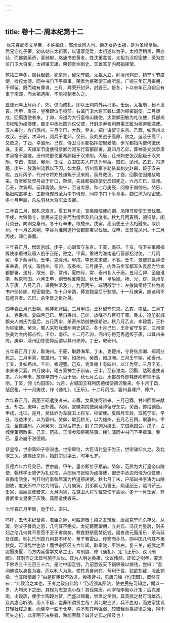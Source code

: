 ```yaml
---
---
---
```

title: 卷十二·周本纪第十二
---

 世宗睿武孝文皇帝，本姓柴氏，邢州龙冈人也。柴氏女适太祖，是为圣穆皇后。后兄守礼子荣，幼从姑长太祖家，以谨厚见爱，太祖遂以为子。太祖后稍贵，荣亦壮，而器貌英奇，善骑射，略通书史黄老，性沈重寡言。太祖为汉枢密使，荣为左监门卫大将军。太祖镇天雄，荣领贵州刺史、天雄军牙内都指挥使。

乾祐三年冬，周兵起魏，犯京师，留荣守魏。太祖入立，拜澶州刺史、镇宁军节度使，检校太傅、同中书门下平章事。荣素为枢密使王峻所忌，广顺三年正月来朝，不得留。既而峻有罪诛，三月，拜荣开封尹，封晋王。是冬，卜以来年正月朔旦有事于南郊，而太祖遇疾，不能视朝者久之。

显德元年正月丙子，郊，仅而成礼，即以王判内外兵马事。壬辰，太祖崩，秘不发丧。丙申，发丧，皇帝即位于柩前。右监门卫大将军魏仁浦为枢密副使。二月庚戌，回鹘遣使者来。丁卯，冯道为大行皇帝山陵使，太常卿田敏为礼仪使，兵部尚书张昭为卤簿使，御史中丞张煦为仪仗使，开封少尹权判府事王敏为桥道顿递使。汉人来讨，攻自潞州。三月辛巳，大赦。癸未，郑仁诲留守东京。乙酉，如潞州以攻汉。壬辰，次泽州，阅兵于北郊。癸巳，及刘旻战于高原，败之，追及于高平，又败之。丁酉，幸潞州。己亥，侍卫马军都指挥使樊爱能、步军都指挥使何徽伏诛。壬寅，天雄军节度使符彦卿为河东行营都部署。夏四月乙卯，葬神圣文武恭肃孝皇帝于嵩陵。汾州防御使董希颜叛于汉来附。丙辰，辽州刺史张汉超叛于汉来附。辛酉，取岚、宪州。壬戌，立卫国夫人符氏为皇后。取石、泌州。乙丑，冯道薨。庚午，赦潞州流罪以下囚。如太原。忻州监军李勍杀其刺史赵皋，叛于汉来附。五月丙子，代州守将郑处谦叛于汉来附，契丹救汉。丁酉，回鹘使因难敌略来。符彦卿及契丹战于忻口，败绩，先锋都指挥使史彦超死之。六月乙巳，班师。乙丑，次新郑，前拜嵩陵。庚午，至自太原。秋七月庚辰，阅稼于南御庄。癸巳，枢密院直学士、工部侍郎景范为中书侍郎、同中书门下平章事，魏仁浦为枢密使。冬十月甲辰，杀左羽林大将军孟汉卿。

二年春二月，御札求直言。夏五月辛未，宣徽南院使向训、凤翔节度使王景伐蜀。甲戌，大毁佛寺，禁民亲无侍养而为僧尼及私自度者。秋九月丙寅朔，颁铜禁。闰月癸丑，向训克秦州。冬十月辛未，取成州。戊寅，高丽使王子太相融来。取阶州。十一月乙未朔，李谷为淮南道行营都部署以伐唐。戊申，王景克凤州。十二月丙戌，郑仁诲薨。

三年春正月，增筑京城。庚子，向训留守东京。壬寅，南征。辛亥，侍卫亲军都指挥使李重进及唐人战于正阳，败之。甲寅，重进为淮南道行营都招讨使。二月丙寅，幸下蔡浮桥。壬申，克滁州。甲戌，李景来求成，不答。壬午，景使其臣钟谟来奉表。丙戌，取扬州。辛卯，取泰州。三月庚子，内外马步军都军头袁彦为竹龙都部署。是月，取光、舒、常州。夏四月，常、泰州复入于唐。五月乙卯，至自淮南，赦京师囚。六月壬申，德音赦淮南囚。秋七月，皇后崩。扬、光、舒、滁州复入于唐。八月乙丑，课民种禾及韭。九月丙午，端明殿学士、左散骑常侍王朴为尚书户部侍郎、枢密副使。冬十月辛酉，葬宣懿皇后于懿陵。十一月庚寅，废诸祠不在祀典者。乙巳，杀李景之臣孙晟。

四年春正月己丑朔，赦非死罪囚。二月甲戌，王朴留守东京。乙亥，南征。三月丁未，克寿州。夏四月己巳，至自寿州。己卯，放降卒八百归于蜀。癸未，追册彭城郡夫人刘氏为皇后。五月丙申，杀密州防御使侯希进。秋八月乙亥，李穀罢，王朴为枢密使。癸未，蜀人来归我濮州刺史胡立。冬十月己巳，王朴留守东京，三司使张美为大内都点检。壬申，南征。十二月乙卯，泗州守将范再遇叛于唐，以其州来降。庚申，濠州团练使郭廷谓以其州来降。丁丑，取泰州。

五年春正月丁亥，取海州。壬辰，取静海军。丁未，克楚州，守将张彦卿、郑昭业死之。二月甲寅，取雄州。丁卯，如扬州。癸酉，如瓜洲。三月壬午朔，如泰州。丁亥，复如扬州。辛卯，幸迎銮。己亥，克淮南十有四州，以江为界。三月辛亥，李景来买宴。四月庚申，祔五室神主于新庙。壬申，至自淮南，回鹘、达靼遣使者来。六月辛未，放降卒四千六百于唐。秋七月乙酉，水部员外郎韩彦卿市铜于高丽。丁亥，颁《均田图》。九月，占城国王释利因德缦使莆诃散来。冬十月丁酉，括民租。十一月庚戌，作《通礼》、《正乐》。十二月丙戌，罢州县课户、俸户。

六年春正月，高丽王昭遣使者来。辛酉，女真使阿辨来。三月己酉，甘州回鹘来献玉，却之。庚申，王朴薨。丙寅，宣徽南院使吴延祚留守东京。癸酉，停给铜鱼。甲戌，北征。是月，吴延祚为左骁卫上将军、枢密使。夏四月壬辰，取乾宁军。辛丑，取益津关，以为霸州。癸卯，取瓦桥关，以为雄州。五月乙巳朔，取瀛州。甲戌，至自雄州。六月癸未，立皇后符氏，封子宗训为梁王、宗谊燕国公。戊子，占城使莆诃散来。己丑，范质、王溥参知枢密院事，魏仁浦同中书门下平章事。癸巳，皇帝崩于滋德殿。

恭皇帝，世宗第四子宗训也。世宗即位，大臣请封皇子为王，世宗谦抑久之。及北取三关，遇疾还京师，始封宗训梁王，时年七岁。

显德六年六月癸巳，世宗崩。甲午，皇帝即位于柩前。癸卯，范质为大行皇帝山陵使，翰林学士窦俨为礼仪使，兵部尚书张昭为卤簿使，御史中丞边归谠为仪仗使，宣徽南院使，判开封府事昝居润为桥道顿递使。秋七月丁未，户部尚书李涛为山陵副使，度支郎中卢亿为判官。八月庚寅，封弟熙让为曹王，熙谨纪王，熙诲蕲王。壬寅，高丽遣使者来。九月丙寅，左骁卫大将军戴交使于高丽。冬十一月壬寅，葬睿武孝文皇帝于庆陵。高丽遣使者来。

七年春正月甲辰，逊于位。宋兴。

呜呼，五代本纪备矣，君臣之际，可胜道哉！梁之友珪反，唐戕克宁而杀存乂、从璨，则父子骨肉之恩，几何其不绝矣。太妃薨而辍朝，立刘氏、冯氏为皇后，则夫妇之伦几何其不乖而不至于禽兽矣。寒食野祭而焚纸钱，居丧改元而用乐，杀马延及任圜，则礼乐刑政几何其不坏矣。至于赛雷山、传箭而扑马，则中国几何其不夷狄矣。可谓乱世也欤！而世宗区区五六年间，取秦陇，平淮右，复三关，威武之声震慑夷夏，而方内延儒学文章之士，考制度、修《通礼》、定《正乐》、议《刑统》，其制作之法皆可施于后世。其为人明达英果，论议伟然。即位之明年，废天下佛寺三千三百三十六。是时中国乏钱，乃诏悉毁天下铜佛像以铸钱，尝曰：“吾闻佛说以身世为妄，而以利人为急，使其真身尚在，苟利于世，犹欲割截，况此铜像，岂其所惜哉？”由是群臣皆不敢言。尝夜读书，见唐元稹《均田图》，慨然叹曰：“此致治之本也，王者之政自此始！”乃诏颁其图法，使吏民先习知之，期以一岁，大均天下之田，其规为志意岂小哉！其伐南唐，问宰相李穀以计策；后克淮南，出穀疏，使学士陶穀为赞，而盛以锦囊，尝置之坐侧。其英武之材可谓雄杰，及其虚心听纳，用人不疑，岂非所谓贤主哉！其北取三关，兵不血刃，而史家犹讥其轻社稷之重，而侥幸一胜于仓卒，殊不知其料强弱、较彼我而乘述律之殆，得不可失之机，此非明于决胜者，孰能至哉？诚非史氏之所及也！

